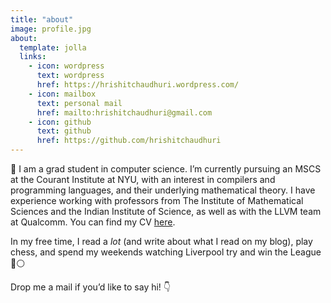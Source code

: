```yaml
---
title: "about"
image: profile.jpg
about:
  template: jolla
  links:
    - icon: wordpress
      text: wordpress
      href: https://hrishitchaudhuri.wordpress.com/
    - icon: mailbox
      text: personal mail
      href: mailto:hrishitchaudhuri@gmail.com
    - icon: github
      text: github
      href: https://github.com/hrishitchaudhuri
---
```


👋 I am a grad student in computer science. I'm currently pursuing an MSCS at the Courant Institute at NYU, with an interest in compilers and programming languages, and their underlying mathematical theory. I have experience working with professors from The Institute of Mathematical Sciences and the Indian Institute of Science, as well as with the LLVM team at Qualcomm. You can find my CV [here](href:resume.pdf).

In my free time, I read a _lot_ (and write about what I read on my blog), play chess, and spend my weekends watching Liverpool try and win the League 🔴⚪ 

Drop me a mail if you'd like to say hi! 👇


